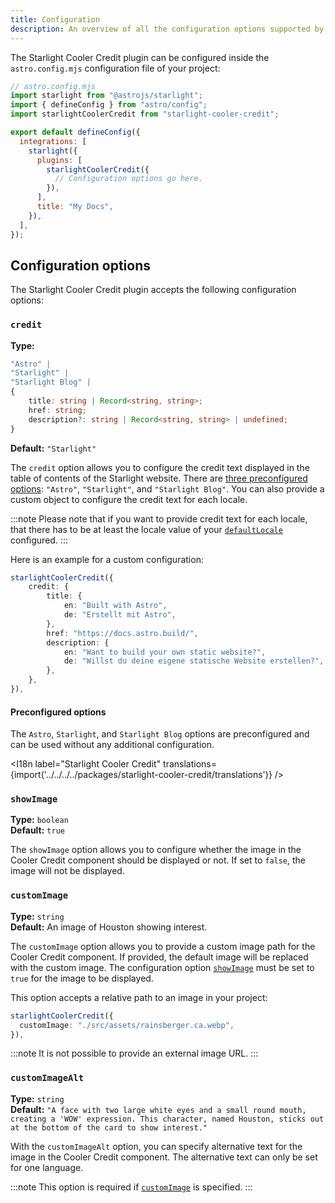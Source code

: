 ```yaml
---
title: Configuration
description: An overview of all the configuration options supported by the Starlight Cooler Credit plugin.
---
```


The Starlight Cooler Credit plugin can be configured inside the `astro.config.mjs` configuration file of your project:

```js {11}
// astro.config.mjs
import starlight from "@astrojs/starlight";
import { defineConfig } from "astro/config";
import starlightCoolerCredit from "starlight-cooler-credit";

export default defineConfig({
  integrations: [
    starlight({
      plugins: [
        starlightCoolerCredit({
          // Configuration options go here.
        }),
      ],
      title: "My Docs",
    }),
  ],
});
```

## Configuration options

The Starlight Cooler Credit plugin accepts the following configuration options:

### `credit`

**Type:**

```ts
"Astro" |
"Starlight" |
"Starlight Blog" |
{
    title: string | Record<string, string>;
    href: string;
    description?: string | Record<string, string> | undefined;
}
```

**Default:** `"Starlight"`

The `credit` option allows you to configure the credit text displayed in the table of contents of the Starlight website. There are [three preconfigured options](#preconfigured-options): `"Astro"`, `"Starlight"`, and `"Starlight Blog"`. You can also provide a custom object to configure the credit text for each locale.

:::note
Please note that if you want to provide credit text for each locale, that there has to be at least the locale value of your [`defaultLocale`](https://starlight.astro.build/reference/configuration/#defaultlocale) configured.
:::

Here is an example for a custom configuration:

```ts
starlightCoolerCredit({
    credit: {
        title: {
            en: "Built with Astro",
            de: "Erstellt mit Astro",
        },
        href: "https://docs.astro.build/",
        description: {
            en: "Want to build your own static website?",
            de: "Willst du deine eigene statische Website erstellen?",
        },
    },
}),
```

#### Preconfigured options

The `Astro`, `Starlight`, and `Starlight Blog` options are preconfigured and can be used without any additional configuration.


<I18n label="Starlight Cooler Credit" translations={import('../../../../packages/starlight-cooler-credit/translations')} />

### `showImage`

**Type:** `boolean`  
**Default:** `true`

The `showImage` option allows you to configure whether the image in the Cooler Credit component should be displayed or not. If set to `false`, the image will not be displayed.

### `customImage`

**Type:** `string`  
**Default:** An image of Houston showing interest.

The `customImage` option allows you to provide a custom image path for the Cooler Credit component. If provided, the default image will be replaced with the custom image. The configuration option [`showImage`](#showimage) must be set to `true` for the image to be displayed.

This option accepts a relative path to an image in your project:

```ts
starlightCoolerCredit({
  customImage: "./src/assets/rainsberger.ca.webp",
}),
```

:::note
It is not possible to provide an external image URL.
:::

### `customImageAlt`

**Type:** `string`  
**Default:** `"A face with two large white eyes and a small round mouth, creating a 'WOW' expression. This character, named Houston, sticks out at the bottom of the card to show interest."`

With the `customImageAlt` option, you can specify alternative text for the image in the Cooler Credit component.
The alternative text can only be set for one language.

:::note
This option is required if [`customImage`](#customimage) is specified.
:::
